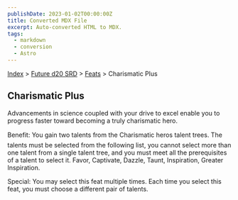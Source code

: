 ```yaml
---
publishDate: 2023-01-02T00:00:00Z
title: Converted MDX File
excerpt: Auto-converted HTML to MDX.
tags:
  - markdown
  - conversion
  - Astro
---
```






[Index](-index) > [Future d20 SRD](future-d20-srd-index) > [Feats](future-d20-srd-feats-index) > Charismatic Plus




## Charismatic Plus


Advancements in science coupled with your drive to excel enable you to progress faster toward becoming a truly charismatic hero.


Benefit: You gain two talents from the Charismatic heros talent trees. The talents must be selected from the following list, you cannot
select more than one talent from a single talent tree, and you must meet all the prerequisites of a talent to select it. Favor, Captivate,
Dazzle, Taunt, Inspiration, Greater Inspiration.


Special: You may select this feat multiple times. Each time you select this feat, you must choose a different pair of talents.



